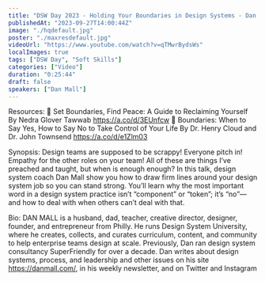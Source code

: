 ```yaml
---
title: "DSW Day 2023 - Holding Your Boundaries in Design Systems - Dan Mall"
publishedAt: "2023-09-27T14:00:44Z"
image: "./hqdefault.jpg"
poster: "./maxresdefault.jpg"
videoUrl: "https://www.youtube.com/watch?v=qTMwrBydsWs"
localImages: true
tags: ["DSW Day", "Soft Skills"]
categories: ["Video"]
duration: "0:25:44"
draft: false
speakers: ["Dan Mall"]
---
```


Resources:
📖 Set Boundaries, Find Peace: A Guide to Reclaiming Yourself By Nedra Glover Tawwab https://a.co/d/3EUnfcw
📖 Boundaries: When to Say Yes, How to Say No to Take Control of Your Life By Dr. Henry Cloud and Dr. John Townsend https://a.co/d/e1Zlm03

Synopsis:
Design teams are supposed to be scrappy! Everyone pitch in! Empathy for the other roles on your team! All of these are things I’ve preached and taught, but when is enough enough? In this talk, design system coach Dan Mall show you how to draw firm lines around your design system job so you can stand strong. You’ll learn why the most important word in a design system practice isn’t “component” or “token”; it’s “no”—and how to deal with when others can’t deal with that.

Bio:
DAN MALL is a husband, dad, teacher, creative director, designer, founder, and entrepreneur from Philly. He runs Design System University, where he creates, collects, and curates curriculum, content, and community to help enterprise teams design at scale. Previously, Dan ran design system consultancy SuperFriendly for over a decade. Dan writes about design systems, process, and leadership and other issues on his site https://danmall.com/, in his weekly newsletter, and on Twitter and Instagram
